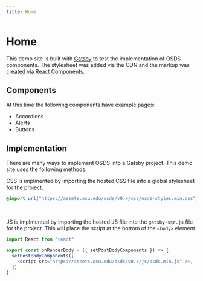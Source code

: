 ```yaml
---
title: Home
---
```



# Home

This demo site is built with <a href="https://www.gatsbyjs.com/" target="_blank" rel="noreferrer" className="osds-link">Gatsby</a> to test the implementation of OSDS components. The stylesheet was added via the CDN and the markup was created via React Components.

<h2 class="section-header">Components</h2>

At this time the following components have example pages:

<ul className="osds-list-ul">
  <li className="osds-list-item">
    <Link className="osds-link" to="/accordions">
      Accordions
    </Link>
  </li>
  <li className="osds-list-item">
    <Link className="osds-link" to="/alerts">
      Alerts
    </Link>
  </li>
  <li className="osds-list-item">
    <Link className="osds-link" to="/buttons">
      Buttons
    </Link>
  </li>
</ul>

<h2 class="section-header">Implementation</h2>

There are many ways to implement OSDS into a Gatsby project. This demo site uses
the following methods:

CSS is implmented by importing the hosted CSS file into a global stylesheet for the project.

```css
@import url("https://assets.osu.edu/osds/v0.x/css/osds-styles.min.css");
```

<br />

JS is implmented by importing the hosted JS file into the `gatsby-ssr.js` file
for the project. This will place the script at the bottom of the `<body>` element.

```js
import React from "react"

export const onRenderBody = ({ setPostBodyComponents }) => {
  setPostBodyComponents([
    <script src="https://assets.osu.edu/osds/v0.x/js/osds.min.js" />,
  ])
}
```
